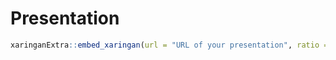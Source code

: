 # Presentation

```r
xaringanExtra::embed_xaringan(url = "URL of your presentation", ratio = "16:9")
```
